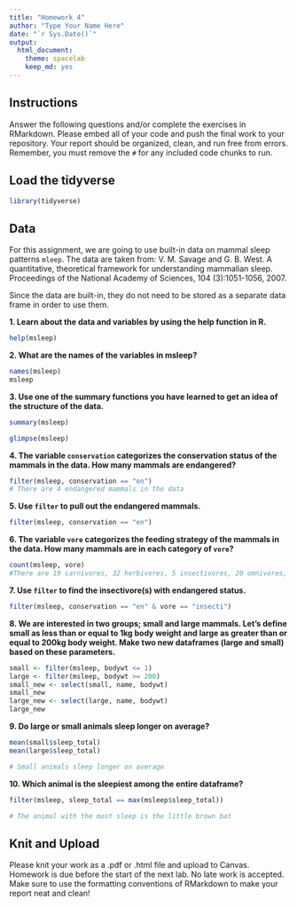 ```yaml
---
title: "Homework 4"
author: "Type Your Name Here"
date: "`r Sys.Date()`"
output:
  html_document: 
    theme: spacelab
    keep_md: yes
---
```


## Instructions
Answer the following questions and/or complete the exercises in RMarkdown. Please embed all of your code and push the final work to your repository. Your report should be organized, clean, and run free from errors. Remember, you must remove the `#` for any included code chunks to run.    

## Load the tidyverse
```r
library(tidyverse)
```

## Data 
For this assignment, we are going to use built-in data on mammal sleep patterns `mleep`. The data are taken from: V. M. Savage and G. B. West. A quantitative, theoretical framework for understanding mammalian sleep. Proceedings of the National Academy of Sciences, 104 (3):1051-1056, 2007.  

Since the data are built-in, they do not need to be stored as a separate data frame in order to use them.  

**1. Learn about the data and variables by using the help function in R.**
```r
help(msleep)
```

**2. What are the names of the variables in msleep?**  
```r
names(msleep)
msleep
```

**3. Use one of the summary functions you have learned to get an idea of the structure of the data.**  
```r
summary(msleep)
```

```r
glimpse(msleep)
```

**4. The variable `conservation` categorizes the conservation status of the mammals in the data. How many mammals are endangered?**
```r
filter(msleep, conservation == "en")
# There are 4 endangered mammals in the data
```

**5. Use `filter` to pull out the endangered mammals.**
```r
filter(msleep, conservation == "en")
```

**6. The variable `vore` categorizes the feeding strategy of the mammals in the data. How many mammals are in each category of `vore`?**
```r
count(msleep, vore)
#There are 19 carnivores, 32 herbivores, 5 insectivores, 20 omnivores, and 7 NAs
```

**7. Use `filter` to find the insectivore(s) with endangered status.**
```r
filter(msleep, conservation == "en" & vore == "insecti")
```

**8. We are interested in two groups; small and large mammals. Let's define small as less than or equal to 1kg body weight and large as greater than or equal to 200kg body weight. Make two new dataframes (large and small) based on these parameters.**
```r
small <- filter(msleep, bodywt <= 1)
large <- filter(msleep, bodywt >= 200)
small_new <- select(small, name, bodywt)
small_new
large_new <- select(large, name, bodywt)
large_new
```

**9. Do large or small animals sleep longer on average?** 
```r
mean(small$sleep_total)
mean(large$sleep_total)
```

```r
# Small animals sleep longer on average
```

**10. Which animal is the sleepiest among the entire dataframe?**
```r
filter(msleep, sleep_total == max(msleep$sleep_total))
```

```r
# The animal with the most sleep is the little brown bat
```

## Knit and Upload
Please knit your work as a .pdf or .html file and upload to Canvas. Homework is due before the start of the next lab. No late work is accepted. Make sure to use the formatting conventions of RMarkdown to make your report neat and clean!  
